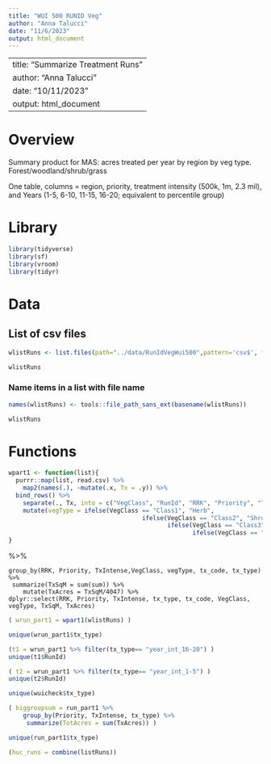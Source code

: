 ```yaml
---
title: "WUI 500 RUNID Veg"
author: "Anna Talucci"
date: "11/6/2023"
output: html_document
---
```


---
title: "Summarize Treatment Runs"
author: "Anna Talucci"
date: "10/11/2023"
output: html_document
---

# Overview
Summary product for MAS: acres treated per year by region by veg type. Forest/woodland/shrub/grass

One table, columns = region, priority, treatment intensity (500k, 1m, 2.3 mil), and Years (1-5, 6-10, 11-15, 16-20; equivalent to percentile group)



# Library
```r
library(tidyverse)
library(sf)
library(vroom)
library(tidyr)
```


# Data

## List of csv files
```r
wlistRuns <- list.files(path="../data/RunIdVegWui500",pattern='csv$', full.names = TRUE)
```

```r
wlistRuns
```



### Name items in a list with file name
```r
names(wlistRuns) <- tools::file_path_sans_ext(basename(wlistRuns))
```

```r
wlistRuns
```
# Functions
```r
wpart1 <- function(list){
  purrr::map(list, read.csv) %>%
    map2(names(.), ~mutate(.x, Tx = .y)) %>%
  bind_rows() %>%
    separate(., Tx, into = c("VegClass", "RunId", "RRK", "Priority", "TxIntense", "dateProc"), sep = '_', convert=TRUE, extra='merge') %>%
    mutate(vegType = ifelse(VegClass == "Class1", "Herb",
                                     ifelse(VegClass == "Class2", "Shrub",
                                            ifelse(VegClass == "Class3", "Hardwood",
                                                   ifelse(VegClass == "Class4", "Softwood", "F")))))  
}
```

%>%

    group_by(RRK, Priority, TxIntense,VegClass, vegType, tx_code, tx_type) %>%
     summarize(TxSqM = sum(sum)) %>%
        mutate(TxAcres = TxSqM/4047) %>%
    dplyr::select(RRK, Priority, TxIntense, tx_type, tx_code, VegClass, vegType, TxSqM, TxAcres)



```r
( wrun_part1 = wpart1(wlistRuns) )
```
```r
unique(wrun_part1$tx_type)
```

```r
(t1 = wrun_part1 %>% filter(tx_type== "year_int_16-20") )
unique(t1$RunId)
```

```r
( t2 = wrun_part1 %>% filter(tx_type== "year_int_1-5") )
unique(t2$RunId)
```

```r
unique(wuicheck$tx_type)
```
```r
( biggroupsum = run_part1 %>% 
    group_by(Priority, TxIntense, tx_type) %>%
     summarize(TotAcres = sum(TxAcres)) )
```


```r
unique(run_part1$tx_type)
```

```r

(huc_runs = combine(listRuns))
```



